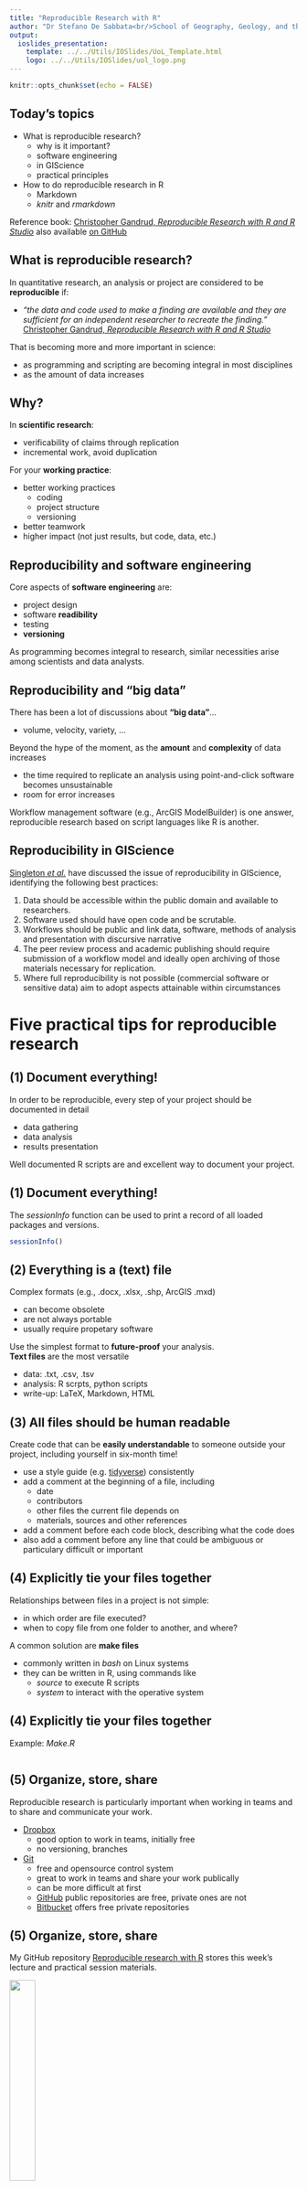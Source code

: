 ```yaml
---
title: "Reproducible Research with R"
author: "Dr Stefano De Sabbata<br/>School of Geography, Geology, and the Env.<br/><a href=\"mailto:s.desabbata@le.ac.uk\">s.desabbata&commat;le.ac.uk</a><br/><a href=\"https://twitter.com/maps4thought\">&commat;maps4thought</a><br/><a href=\"https://github.com/sdesabbata\">github.com/sdesabbata</a>"
output:
  ioslides_presentation:
    template: ../../Utils/IOSlides/UoL_Template.html
    logo: ../../Utils/IOSlides/uol_logo.png
---
```


```r
knitr::opts_chunk$set(echo = FALSE)
```



## Today's topics

- What is reproducible research?
    - why is it important?
    - software engineering
    - in GIScience
    - practical principles
- How to do reproducible research in R
    - Markdown
    - *knitr* and *rmarkdown*

Reference book: [Christopher Gandrud, *Reproducible Research with R and R Studio*](https://www.crcpress.com/Reproducible-Research-with-R-and-R-Studio/Gandrud/p/book/9781498715379) also available [on GitHub](https://github.com/christophergandrud/Rep-Res-Book)


## What is reproducible research?

In quantitative research, an analysis or project are considered to be **reproducible** if:

- *"the data and code used to make a finding are available and they are sufficient for an independent researcher to recreate the finding."* [Christopher Gandrud, *Reproducible Research with R and R Studio*](https://www.crcpress.com/Reproducible-Research-with-R-and-R-Studio/Gandrud/p/book/9781498715379)

That is becoming more and more important in science:

- as programming and scripting are becoming integral in most disciplines
- as the amount of data increases



## Why?

In **scientific research**:

- verificability of claims through replication
- incremental work, avoid duplication

For your **working practice**:

- better working practices
    - coding
    - project structure
    - versioning
- better teamwork
- higher impact (not just results, but code, data, etc.)



## Reproducibility and software engineering

Core aspects of **software engineering** are:

- project design
- software **readibility**
- testing
- **versioning**

As programming becomes integral to research, similar necessities arise among scientists and data analysts.



## Reproducibility and "big data"

There has been a lot of discussions about **"big data"**...

- volume, velocity, variety, ...

Beyond the hype of the moment, as the **amount** and **complexity** of data increases

- the time required to replicate an analysis using point-and-click software becomes unsustainable
- room for error increases

Workflow management software (e.g., ArcGIS ModelBuilder) is one answer, reproducible research based on script languages like R is another.



## Reproducibility in GIScience

[Singleton *et al.*](https://www.tandfonline.com/doi/abs/10.1080/13658816.2015.1137579) have discussed the issue of reproducibility in GIScience, identifying the following best practices:

1. Data should be accessible within the public domain and available to researchers.
2. Software used should have open code and be scrutable.
3. Workflows should be public and link data, software, methods of analysis and presentation with discursive narrative
4. The peer review process and academic publishing should require submission of a workflow model and ideally open archiving of those materials necessary for
replication.
5. Where full reproducibility is not possible (commercial software or sensitive data) aim to adopt aspects attainable within circumstances



# Five practical tips for reproducible research



## (1) Document everything!

In order to be reproducible, every step of your project should be documented in detail

- data gathering
- data analysis
- results presentation

Well documented R scripts are and excellent way to document your project. 



## (1) Document everything!

The *sessionInfo* function can be used to print a record of all loaded packages and versions.

```r
sessionInfo()
```



## (2) Everything is a (text) file

Complex formats (e.g., .docx, .xlsx, .shp, ArcGIS .mxd)

- can become obsolete
- are not always portable
- usually require propetary software

Use the simplest format to **future-proof** your analysis.<br/>**Text files** are the most versatile

- data: .txt, .csv, .tsv
- analysis: R scrpts, python scripts
- write-up: LaTeX, Markdown, HTML



## (3) All files should be human readable

Create code that can be **easily understandable** to someone outside your project, including yourself in six-month time!

- use a style guide (e.g. [tidyverse](http://style.tidyverse.org/)) consistently
- add a comment at the beginning of a file, including
    - date
    - contributors
    - other files the current file depends on
    - materials, sources and other references 
- add a comment before each code block, describing what the code does
- also add a comment before any line that could be ambiguous or particulary difficult or important



## (4) Explicitly tie your files together

Relationships between files in a project is not simple:

- in which order are file executed?
- when to copy file from one folder to another, and where?

A common solution are **make files**

- commonly written in *bash* on Linux systems
- they can be written in R, using commands like
    - *source* to execute R scripts
    - *system* to interact with the operative system



## (4) Explicitly tie your files together

Example: *Make.R*

```r
```



## (5) Organize, store, share

Reproducible research is particularly important when working in teams and to share and communicate your work.

- [Dropbox](https://www.dropbox.com)
    - good option to work in teams, initially free
    - no versioning, branches
- [Git](https://git-scm.com)
    - free and opensource control system
    - great to work in teams and share your work publically
    - can be more difficult at first
    - [GitHub](https://github.com) public repositories are free, private ones are not
    - [Bitbucket](https://bitbucket.org) offers free private repositories



## (5) Organize, store, share

My GitHub repository [Reproducible research with R](https://sdesabbata.github.io/ReproducibleResearch/) stores this week's lecture and practical session materials.

<div class="img50">

![](../Images/imgs002_github_repo_001.png){width=30%}

<center>
<font size="4">
<a href="https://sdesabbata.github.io/ReproducibleResearch/">https://sdesabbata.github.io/ReproducibleResearch/</a>
</font>
<center>

<div>



# R and Markdown

## Markdown

**Markdown** is a simple markup language

- allows to mark-up plain text 
- to specify more complex features (such as *italics text*)
- using a very simple [syntax](https://daringfireball.net/projects/markdown/syntax)

Markdown can be used in conjunction with numerous tools

- to produce HTML pages
- or even more complex formats (such as PDF)

These slides are written in Markdown



## Markdown example code

```
### This is a third level heading

Text can be specified as *italic* or **bold**

- and list can be created
    - very simply

1. also numberd lists
    1. [add a link like this](http://le.ac.uk)

|Tables |Can         |Be       |
|-------|------------|---------|
|a bit  |complicated |at first |
|but    |it gets     |easier   |
```



## Markdown example output

### This is a third level heading

Text can be specified as *italic* or **bold**

- and list can be created
    - very simply

1. also numberd lists
    1. [add a link like this](http://le.ac.uk)

|Tables |Can         |Be       |
|-------|------------|---------|
|a bit  |complicated |at first |
|but    |it gets     |easier   |




## RMarkdown

Markdown can be used in combination with R to dynamically create documents incorporating code and outcomes

Two R libraries:

- **knitr**
    - Markdown (or LaTeX) with R snippets as input
    - compiles it into HTML (or PDF)
- **rmarkdown**
    - uses knitr and pandoc
    - to output files in different formats

## R libraries

As mentioned in earlier lectures, libraries are collections of functions

Libraries can be installed in R using the function *install.packages* and loaded using the function *library*, as shown below (note the use of quote for the first and lack thereof in the second)

```r
install.packages("knitr")
library(knitr)
```

Once a library is installed on a computer you don't need to install it again, but every script needs to load all the library that it uses.

Once a library is loaded all its functions can be used.




## RMarkdown example code

````
Let's write an example of **RMarkdown** including 

- an *if-else* conditional statement
- a *for* loop

`r ''````{r, echo=TRUE}
for (i in 1:4) {
    if (i %% 2 == 0){
        cat("even \n")
    } else {
        cat("odd \n")
    }
}
`r ''````
````



## RMarkdown example output

Let's write an example of **RMarkdown** including 

- an *if-else* conditional statement
- a *for* loop

```r
for (i in 1:4) {
    if (i %% 2 == 0){
        cat("even \n")
    } else {
        cat("odd \n")
    }
}
```



## RMarkdown example

The *knitr* library also includes very useful functions such as *kable* that formats a *data.frame* object to be displayed using Markdown

```r
library(knitr)
coverage_data <- read.csv("../../Data/ofcom_mobile_coverage_2012.csv")
kable(head(coverage_data[, 1:4], n=3))

```



## Practical session

In the practical session we will see:

- R and Markdown
    - how to create R Markdown files
    - that can be compiled in
        - HTML
        - PDF
        - Microsoft Word
- how to work with internet data
    - downloading files
    - loading *.csv* files